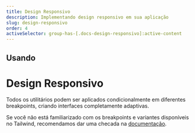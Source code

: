 ```yaml
---
title: Design Responsivo
description: Implementando design responsivo em sua aplicação
slug: design-responsivo
order: 4
activeSelector: group-has-[.docs-design-responsivo]:active-content
---
```


## Usando
# Design Responsivo

Todos os utilitários podem ser aplicados condicionalmente em diferentes breakpoints, criando interfaces completamente adaptivas.

Se você não está familiarizado com os breakpoints e variantes disponíveis no Tailwind, recomendamos dar uma checada na [documentação](https://tailwindcss.com/docs/responsive-design).
